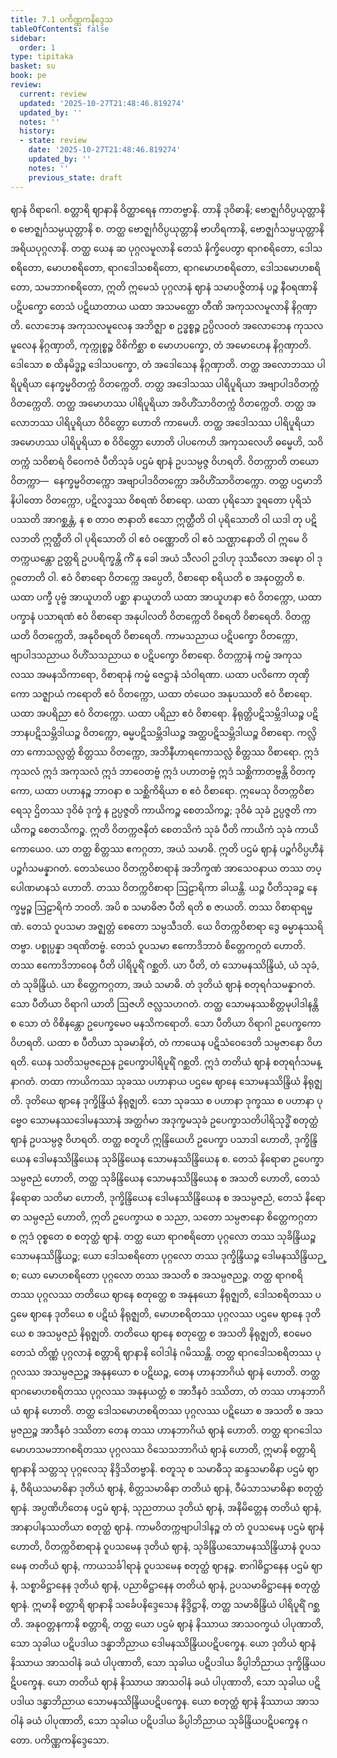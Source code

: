 ```yaml
---
title: 7.1 ပကိဏ္ဏကနိဒ္ဒေသ
tableOfContents: false
sidebar:
  order: 1
type: tipitaka
basket: su
book: pe
review:
  current: review
  updated: '2025-10-27T21:48:46.819274'
  updated_by: ''
  notes: ''
  history:
  - state: review
    date: '2025-10-27T21:48:46.819274'
    updated_by: ''
    notes: ''
    previous_state: draft
---
```



<ReviewStatus review={frontmatter.review} showDetails={true} />

<HypothesisAnnotation frontmatter={frontmatter} />

<DynamicBreadcrumb />

<Division number="72" book="pe" e="ch" v="27" p="261">

<Paragraph number="612" book="pe">
ဈာနံ ဝိရာဂေါ. စတ္တာရိ ဈာနာနိ ဝိတ္ထာရေန ကာတဗ္ဗာနိ. တာနိ ဒုဝိဓာနိ; ဗောဇ္ဈင်္ဂဝိပ္ပယုတ္တာနိ စ ဗောဇ္ဈင်္ဂသမ္ပယုတ္တာနိ စ. တတ္ထ ဗောဇ္ဈင်္ဂဝိပ္ပယုတ္တာနိ ဗာဟိရကာနိ, ဗောဇ္ဈင်္ဂသမ္ပယုတ္တာနိ အရိယပုဂ္ဂလာနိ. တတ္ထ ယေန ဆ ပုဂ္ဂလမူလာနိ တေသံ နိက္ခိပေတွာ ရာဂစရိတော, ဒေါသစရိတော, မောဟစရိတော, ရာဂဒေါသစရိတော, ရာဂမောဟစရိတော, ဒေါသမောဟစရိတော, သမဘာဂစရိတော, ဣတိ ဣမေသံ ပုဂ္ဂလာနံ ဈာနံ သမာပဇ္ဇိတာနံ ပဉ္စ နီဝရဏာနိ ပဋိပက္ခော တေသံ ပဋိဃာတာယ ယထာ အသမတ္ထော တီဏိ အကုသလမူလာနိ နိဂ္ဂဏှာတိ. လောဘေန အကုသလမူလေန အဘိဇ္ဈာ စ ဥဒ္ဓစ္စဉ္စ ဥပ္ပိလဝတံ အလောဘေန ကုသလမူလေန နိဂ္ဂဏှာတိ, ကုက္ကုစ္စဉ္စ ဝိစိကိစ္ဆာ စ မောဟပက္ခော, တံ အမောဟေန နိဂ္ဂဏှာတိ. ဒေါသော စ ထိနမိဒ္ဓဉ္စ ဒေါသပက္ခော, တံ အဒေါသေန နိဂ္ဂဏှာတိ.
</Paragraph>

<Paragraph number="613" book="pe">
တတ္ထ အလောဘဿ ပါရိပူရိယာ နေက္ခမ္မဝိတက္ကံ ဝိတက္ကေတိ. တတ္ထ အဒေါသဿ ပါရိပူရိယာ အဗျာပါဒဝိတက္ကံ ဝိတက္ကေတိ. တတ္ထ အမောဟဿ ပါရိပူရိယာ အဝိဟိံသာဝိတက္ကံ ဝိတက္ကေတိ. တတ္ထ အလောဘဿ ပါရိပူရိယာ ဝိဝိတ္တော ဟောတိ ကာမေဟိ. တတ္ထ အဒေါသဿ ပါရိပူရိယာ အမောဟဿ ပါရိပူရိယာ စ ဝိဝိတ္တော ဟောတိ ပါပကေဟိ အကုသလေဟိ ဓမ္မေဟိ, သဝိတက္ကံ သဝိစာရံ ဝိဝေကဇံ ပီတိသုခံ ပဌမံ ဈာနံ ဥပသမ္ပဇ္ဇ ဝိဟရတိ.
</Paragraph>

<Paragraph number="614" book="pe">
ဝိတက္ကာတိ တယော ဝိတက္ကာ—  နေက္ခမ္မဝိတက္ကော အဗျာပါဒဝိတက္ကော အဝိဟိံသာဝိတက္ကော. တတ္ထ ပဌမာဘိနိပါတော ဝိတက္ကော, ပဋိလဒ္ဓဿ ဝိစရဏံ ဝိစာရော. ယထာ ပုရိသော ဒူရတော ပုရိသံ ပဿတိ အာဂစ္ဆန္တံ, န စ တာဝ ဇာနာတိ ဧသော ဣတ္ထီတိ ဝါ ပုရိသောတိ ဝါ ယဒါ တု ပဋိလဘတိ ဣတ္ထီတိ ဝါ ပုရိသောတိ ဝါ ဧဝံ ဝဏ္ဏောတိ ဝါ ဧဝံ သဏ္ဌာနောတိ ဝါ ဣမေ ဝိတက္ကယန္တော ဥတ္တရိ ဥပပရိက္ခန္တိ ကိံ နု ခေါ အယံ သီလဝါ ဥဒါဟု ဒုဿီလော အဍ္ဎော ဝါ ဒုဂ္ဂတောတိ ဝါ. ဧဝံ ဝိစာရော ဝိတက္ကေ အပ္ပေတိ, ဝိစာရော စရိယတိ စ အနုဝတ္တတိ စ. ယထာ ပက္ခီ ပုဗ္ဗံ အာယူဟတိ ပစ္ဆာ နာယူဟတိ ယထာ အာယူဟနာ ဧဝံ ဝိတက္ကော, ယထာ ပက္ခာနံ ပသာရဏံ ဧဝံ ဝိစာရော အနုပါလတိ ဝိတက္ကေတိ ဝိစရတိ ဝိစာရေတိ. ဝိတက္ကယတိ ဝိတက္ကေတိ, အနုဝိစရတိ ဝိစာရေတိ. ကာမသညာယ ပဋိပက္ခော ဝိတက္ကော, ဗျာပါဒသညာယ ဝိဟိံသသညာယ စ ပဋိပက္ခော ဝိစာရော. ဝိတက္ကာနံ ကမ္မံ အကုသလဿ အမနသိကာရော, ဝိစာရာနံ ကမ္မံ ဇေဋ္ဌာနံ သံဝါရဏာ. ယထာ ပလိကော တုဏှိကော သဇ္ဈာယံ ကရောတိ ဧဝံ ဝိတက္ကော, ယထာ တံယေဝ အနုပဿတိ ဧဝံ ဝိစာရော. ယထာ အပရိညာ ဧဝံ ဝိတက္ကော. ယထာ ပရိညာ ဧဝံ ဝိစာရော. နိရုတ္တိပဋိသမ္ဘိဒါယဉ္စ ပဋိဘာနပဋိသမ္ဘိဒါယဉ္စ ဝိတက္ကော, ဓမ္မပဋိသမ္ဘိဒါယဉ္စ အတ္ထပဋိသမ္ဘိဒါယဉ္စ ဝိစာရော. ကလ္လိတာ ကောသလ္လတ္တံ စိတ္တဿ ဝိတက္ကော, အဘိနီဟာရကောသလ္လံ စိတ္တဿ ဝိစာရော. ဣဒံ ကုသလံ ဣဒံ အကုသလံ ဣဒံ ဘာဝေတဗ္ဗံ ဣဒံ ပဟာတဗ္ဗံ ဣဒံ သစ္ဆိကာတဗ္ဗန္တိ ဝိတက္ကော, ယထာ ပဟာနဉ္စ ဘာဝနာ စ သစ္ဆိကိရိယာ စ ဧဝံ ဝိစာရော. ဣမေသု ဝိတက္ကဝိစာရေသု ဌိတဿ ဒုဝိဓံ ဒုက္ခံ န ဥပ္ပဇ္ဇတိ ကာယိကဉ္စ စေတသိကဉ္စ; ဒုဝိဓံ သုခံ ဥပ္ပဇ္ဇတိ ကာယိကဉ္စ စေတသိကဉ္စ. ဣတိ ဝိတက္ကဇနိတံ စေတသိကံ သုခံ ပီတိ ကာယိကံ သုခံ ကာယိကောယေဝ. ယာ တတ္ထ စိတ္တဿ ဧကဂ္ဂတာ, အယံ သမာဓိ. ဣတိ ပဌမံ ဈာနံ ပဉ္စင်္ဂဝိပ္ပဟီနံ ပဉ္စင်္ဂသမန္နာဂတံ.
</Paragraph>

<Paragraph number="615" book="pe">
တေသံယေဝ ဝိတက္ကဝိစာရာနံ အဘိက္ခဏံ အာသေဝနာယ တဿ တပ္ပေါဏမာနသံ ဟောတိ. တဿ ဝိတက္ကဝိစာရာ ဩဠာရိကာ ခါယန္တိ. ယဉ္စ ပီတိသုခဉ္စ နေက္ခမ္မဉ္စ ဩဠာရိကံ ဘဝတိ. အပိ စ သမာဓိဇာ ပီတိ ရတိ စ ဇာယတိ. တဿ ဝိစာရာရမ္မဏံ. တေသံ ဝူပသမာ အဇ္ဈတ္တံ စေတော သမ္ပသီဒတိ. ယေ ဝိတက္ကဝိစာရာ ဒွေ ဓမ္မာနုဿရိတဗ္ဗာ. ပစ္စုပ္ပန္နာ ဒရဏိတဗ္ဗံ. တေသံ ဝူပသမာ ဧကောဒိဘာဝံ စိတ္တေကဂ္ဂတံ ဟောတိ. တဿ ဧကောဒိဘာဝေန ပီတိ ပါရိပူရိံ ဂစ္ဆတိ. ယာ ပီတိ, တံ သောမနဿိန္ဒြိယံ, ယံ သုခံ, တံ သုခိန္ဒြိယံ. ယာ စိတ္တေကဂ္ဂတာ, အယံ သမာဓိ. တံ ဒုတိယံ ဈာနံ စတုရင်္ဂသမန္နာဂတံ. သော ပီတိယာ ဝိရာဂါ ယာတိ ဩဇဟိ ဇလ္လသဟဂတံ.
</Paragraph>

</Division>
<Division number="73" book="pe" e="ch" v="27" p="263">

<Paragraph number="616" book="pe">
တတ္ထ သောမနဿစိတ္တမုပါဒါနန္တိ စ သော တံ ဝိစိနန္တော ဥပေက္ခမေဝ မနသိကရောတိ. သော ပီတိယာ ဝိရာဂါ ဥပေက္ခကော ဝိဟရတိ. ယထာ စ ပီတိယာ သုခမာနိတံ, တံ ကာယေန ပဋိသံဝေဒေတိ သမ္ပဇာနော ဝိဟရတိ. ယေန သတိသမ္ပဇညေန ဥပေက္ခာပါရိပူရိံ ဂစ္ဆတိ. ဣဒံ တတိယံ ဈာနံ စတုရင်္ဂသမန္နာဂတံ.
</Paragraph>

<Paragraph number="617" book="pe">
တထာ ကာယိကဿ သုခဿ ပဟာနာယ ပဌမေ ဈာနေ သောမနဿိန္ဒြိယံ နိရုဇ္ဈတိ. ဒုတိယေ ဈာနေ ဒုက္ခိန္ဒြိယံ နိရုဇ္ဈတိ. သော သုခဿ စ ပဟာနာ ဒုက္ခဿ စ ပဟာနာ ပုဗ္ဗေဝ သောမနဿဒေါမနဿာနံ အတ္ထင်္ဂမာ အဒုက္ခမသုခံ ဥပေက္ခာသတိပါရိသုဒ္ဓိံ စတုတ္ထံ ဈာနံ ဥပသမ္ပဇ္ဇ ဝိဟရတိ. တတ္ထ စတူဟိ ဣန္ဒြိယေဟိ ဥပေက္ခာ ပသာဒါ ဟောတိ, ဒုက္ခိန္ဒြိယေန ဒေါမနဿိန္ဒြိယေန သုခိန္ဒြိယေန သောမနဿိန္ဒြိယေန စ. တေသံ နိရောဓာ ဥပေက္ခာသမ္ပဇညံ ဟောတိ, တတ္ထ သုခိန္ဒြိယေန သောမနဿိန္ဒြိယေန စ အသတိ ဟောတိ, တေသံ နိရောဓာ သတိမာ ဟောတိ, ဒုက္ခိန္ဒြိယေန ဒေါမနဿိန္ဒြိယေန စ အသမ္ပဇညံ, တေသံ နိရောဓာ သမ္ပဇညံ ဟောတိ, ဣတိ ဥပေက္ခာယ စ သညာ, သတော သမ္ပဇာနော စိတ္တေကဂ္ဂတာ စ ဣဒံ ဝုစ္စတေ စ စတုတ္ထံ ဈာနံ.
</Paragraph>

<Paragraph number="618" book="pe">
တတ္ထ ယော ရာဂစရိတော ပုဂ္ဂလော တဿ သုခိန္ဒြိယဉ္စ သောမနဿိန္ဒြိယဉ္စ; ယော ဒေါသစရိတော ပုဂ္ဂလော တဿ ဒုက္ခိန္ဒြိယဉ္စ ဒေါမနဿိန္ဒြိယဉ္စ; ယော မောဟစရိတော ပုဂ္ဂလော တဿ အသတိ စ အသမ္ပဇညဉ္စ.
</Paragraph>

<Paragraph number="619" book="pe">
တတ္ထ ရာဂစရိတဿ ပုဂ္ဂလဿ တတိယေ ဈာနေ စတုတ္ထေ စ အနုနယော နိရုဇ္ဈတိ, ဒေါသစရိတဿ ပဌမေ ဈာနေ ဒုတိယေ စ ပဋိဃံ နိရုဇ္ဈတိ, မောဟစရိတဿ ပုဂ္ဂလဿ ပဌမေ ဈာနေ ဒုတိယေ စ အသမ္ပဇညံ နိရုဇ္ဈတိ. တတိယေ ဈာနေ စတုတ္ထေ စ အသတိ နိရုဇ္ဈတိ, ဧဝမေဝ တေသံ တိဏ္ဏံ ပုဂ္ဂလာနံ စတ္တာရိ ဈာနာနိ ဝေါဒါနံ ဂမိဿန္တိ.
</Paragraph>

<Paragraph number="620" book="pe">
တတ္ထ ရာဂဒေါသစရိတဿ ပုဂ္ဂလဿ အသမ္ပဇညဉ္စ အနုနယော စ ပဋိဃဉ္စ, တေန ဟာနဘာဂိယံ ဈာနံ ဟောတိ. တတ္ထ ရာဂမောဟစရိတဿ ပုဂ္ဂလဿ အနုနယတ္တံ စ အာဒီနဝံ ဒဿိတာ, တံ တဿ ဟာနဘာဂိယံ ဈာနံ ဟောတိ. တတ္ထ ဒေါသမောဟစရိတဿ ပုဂ္ဂလဿ ပဋိဃော စ အသတိ စ အသမ္ပဇညဉ္စ အာဒီနဝံ ဒဿိတာ တေန တဿ ဟာနဘာဂိယံ ဈာနံ ဟောတိ.
</Paragraph>

<Paragraph number="621" book="pe">
တတ္ထ ရာဂဒေါသမောဟသမဘာဂစရိတဿ ပုဂ္ဂလဿ ဝိသေသဘာဂိယံ ဈာနံ ဟောတိ, ဣမာနိ စတ္တာရိ ဈာနာနိ သတ္တသု ပုဂ္ဂလေသု နိဒ္ဒိသိတဗ္ဗာနိ. စတူသု စ သမာဓီသု ဆန္ဒသမာဓိနာ ပဌမံ ဈာနံ, ဝီရိယသမာဓိနာ ဒုတိယံ ဈာနံ, စိတ္တသမာဓိနာ တတိယံ ဈာနံ, ဝီမံသာသမာဓိနာ စတုတ္ထံ ဈာနံ. အပ္ပဏိဟိတေန ပဌမံ ဈာနံ, သုညတာယ ဒုတိယံ ဈာနံ, အနိမိတ္တေန တတိယံ ဈာနံ, အာနာပါနဿတိယာ စတုတ္ထံ ဈာနံ. ကာမဝိတက္ကဗျာပါဒါနဉ္စ တံ တံ ဝူပသမေန ပဌမံ ဈာနံ ဟောတိ, ဝိတက္ကဝိစာရာနံ ဝူပသမေန ဒုတိယံ ဈာနံ, သုခိန္ဒြိယသောမနဿိန္ဒြိယာနံ ဝူပသမေန တတိယံ ဈာနံ, ကာယသင်္ခါရာနံ ဝူပသမေန စတုတ္ထံ ဈာနဉ္စ. စာဂါဓိဋ္ဌာနေန ပဌမံ ဈာနံ, သစ္စာဓိဋ္ဌာနေန ဒုတိယံ ဈာနံ, ပညာဓိဋ္ဌာနေန တတိယံ ဈာနံ, ဥပသမာဓိဋ္ဌာနေန စတုတ္ထံ ဈာနံ. ဣမာနိ စတ္တာရိ ဈာနာနိ သင်္ခေပနိဒ္ဒေသေန နိဒ္ဒိဋ္ဌာနိ, တတ္ထ သမာဓိန္ဒြိယံ ပါရိပူရိံ ဂစ္ဆတိ. အနုဝတ္တနကာနိ စတ္တာရိ, တတ္ထ ယော ပဌမံ ဈာနံ နိဿာယ အာသဝက္ခယံ ပါပုဏာတိ, သော သုခါယ ပဋိပဒါယ ဒန္ဓာဘိညာယ ဒေါမနဿိန္ဒြိယပဋိပက္ခေန. ယော ဒုတိယံ ဈာနံ နိဿာယ အာသဝါနံ ခယံ ပါပုဏာတိ, သော သုခါယ ပဋိပဒါယ ခိပ္ပါဘိညာယ ဒုက္ခိန္ဒြိယပဋိပက္ခေန. ယော တတိယံ ဈာနံ နိဿာယ အာသဝါနံ ခယံ ပါပုဏာတိ, သော သုခါယ ပဋိပဒါယ ဒန္ဓာဘိညာယ သောမနဿိန္ဒြိယပဋိပက္ခေန. ယော စတုတ္ထံ ဈာနံ နိဿာယ အာသဝါနံ ခယံ ပါပုဏာတိ, သော သုခါယ ပဋိပဒါယ ခိပ္ပါဘိညာယ သုခိန္ဒြိယပဋိပက္ခေန ဂတော.

</Paragraph>
</Division>

<Paragraph number="622" type="center" book="pe">
ပကိဏ္ဏကနိဒ္ဒေသော.
</Paragraph>